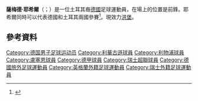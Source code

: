 {{blpsources|time=2015-05-18T00:57:22+00:00}}
{{expand|time=2015-05-18T00:57:22+00:00}}
{{noteTA|G1=足球|G2=FAcup|G3=英超|G4=liverpoolfc|G5=德甲
|1=zh-hans:泛伊奥尼亚; zh-hant:彭里安奧斯;zh-hk:彭尼奧尼奧斯;}}
{{Infobox football biography
| name        = 薩梅德·耶希爾<br />Samed Yeşil
| image       = Samed Yesil (cropped).jpg
| caption     = Yeşil playing for [[Liverpool_F.C.|Liverpool]] U19 in 2012
| fullname    = Samed Yeşil<ref>{{cite news
| title = Premier League Clubs submit Squad Lists
| url = http://www.premierleague.com/content/dam/premierleague/site-content/News/publications/squad-lists/Premier-League-Squad-Lists-January-2014.pdf
| publisher = Premier League
| format = PDF
| page = 19
| date = 4 February 2014
| accessdate = 12 July 2014
| archive-date = 2014-03-16
| archive-url = https://web.archive.org/web/20140316063138/http://www.premierleague.com/content/dam/premierleague/site-content/News/publications/squad-lists/Premier-League-Squad-Lists-January-2014.pdf
| dead-url = no
}}</ref>
| birth_date  = {{birth date and age|1994|05|25|df=y}}<ref name=talkSPORT>{{cite news|first=talkSPORT magazine|title=Liverpool's surprise new striker signing: facts, stats and video|url=http://www.talksport.co.uk/magazine/features/2011-06-18/talksport-transfer-spotlight-arsenal-target-samed-yesil-facts-stats-and-video|accessdate=27 September 2012|newspaper=talkSPORT magazine|date=30 August 2012|archive-url=https://web.archive.org/web/20120901203549/http://www.talksport.co.uk/magazine/features/2011-06-18/talksport-transfer-spotlight-arsenal-target-samed-yesil-facts-stats-and-video|archive-date=2012-09-01|dead-url=yes}}</ref>
| birth_place = [[德国|德国]][[杜塞尔多夫|杜塞尔多夫]]
| height      = {{convert|1.80|m|abbr=on}} <ref>{{cite web |url=http://www.premierleague.com/en-gb/players/profile.html/samed-yesil |title=Barclays Premier League Player Profile Samed Yesil |date=2014 |work=web page |publisher=Premier League |accessdate=12 November 2012}}</ref>
| position    = [[前鋒_(足球)|前鋒]]
| currentclub = [[洪堡足球俱乐部|洪堡]]
| clubnumber = 
| youthyears1 = 2000–2002 | youthclubs1 = CFR Links
| youthyears2 = 2002–2005 | youthclubs2 = BV 04 Düsseldorf
| youthyears3 = 2005–2012 | youthclubs3 = [[勒沃库森足球俱乐部|勒沃库森]]
| years1 = 2012      | caps1 = 4 | goals1 = 0 | clubs1 = [[勒沃库森足球俱乐部|勒沃库森 II]]
| years2 = 2012      | caps2 = 1 | goals2 = 0 | clubs2 = [[勒沃库森足球俱乐部|勒沃库森]]
| years3 = 2012–2016     | caps3 = 0 | goals3 = 0 | clubs3 = [[利物浦足球會|利物浦]]
| years4 = 2015–2016     | caps4 = 11 | goals4 = 1 | clubs4 = → [[盧塞恩足球俱樂部|盧塞恩]]
| years5 = 2016–2018
| clubs5 = [[泛伊奥尼亚足球俱乐部|泛伊奥尼亚]]
| caps5 = 33
| goals5 = 4
| years6 = 2018–2019
| clubs6 = [[烏丁根足球俱樂部|烏丁根]]
| caps6 = 2
| goals6 = 0
| years7 = 2020
| clubs7 = {{le|Ankara Demirspor}}
| caps7 = 5
| goals7 = 0
| years8 = 2020–
| clubs8 = [[洪堡足球俱乐部|洪堡]]
| caps8 = 0
| goals8 = 0
| nationalyears1 =   2010      | nationalcaps1 = 2  | nationalgoals1 = 3  | nationalteam1 = [[德国青年国家足球队|德国U16]]
| nationalyears2 =   2010–2011 | nationalcaps2 = 21 | nationalgoals2 = 20 | nationalteam2 = [[德国青年国家足球队|德国U17]]
| nationalyears3 =   2012      | nationalcaps3 = 3  | nationalgoals3 = 0  | nationalteam3 = [[德国青年国家足球队|德国U18]]
| nationalyears4 =   2012–2013 | nationalcaps4 = 7  | nationalgoals4 = 8  | nationalteam4 = [[德国青年国家足球队|德国U19]]
| pcupdate    = 30 December 2012
| ntupdate    = 5 March 2013
}}

'''薩梅德·耶希爾'''（{{lang-tr|Samed Yeşil}}；{{bd|1994年|5月25日}}）是一位土耳其裔[[德國|德國]]足球運動員，在場上的位置是前鋒。耶希爾同時可以代表德國和土耳其兩國參賽<ref name=Turkish-football.com>{{cite web|title=Nuri Sahin & Samed Yesil to start for Liverpool FC|url=http://www.turkish-football.com/news_read.php?id=3534|work=Turkish-football.com|publisher=Turkish-football.com|accessdate=27 September 2012|author=20 September 2012|deadurl=yes|archiveurl=https://web.archive.org/web/20121216145004/http://turkish-football.com/news_read.php?id=3534|archivedate=2012-12-16}}</ref>。現效力[[洪堡足球俱乐部|洪堡]]。

== 參考資料 ==
{{reflist}}

{{DEFAULTSORT:Yesil, Samed}}
[[Category:德国男子足球运动员|Category:德国男子足球运动员]]
[[Category:利華古遜球員|Category:利華古遜球員]]
[[Category:利物浦球員|Category:利物浦球員]]
[[Category:盧塞恩球員|Category:盧塞恩球員]]
[[Category:德甲球員|Category:德甲球員]]
[[Category:瑞士超聯球員|Category:瑞士超聯球員]]
[[Category:德國旅外足球運動員|Category:德國旅外足球運動員]]
[[Category:英格蘭外籍足球運動員|Category:英格蘭外籍足球運動員]]
[[Category:瑞士外籍足球運動員|Category:瑞士外籍足球運動員]]